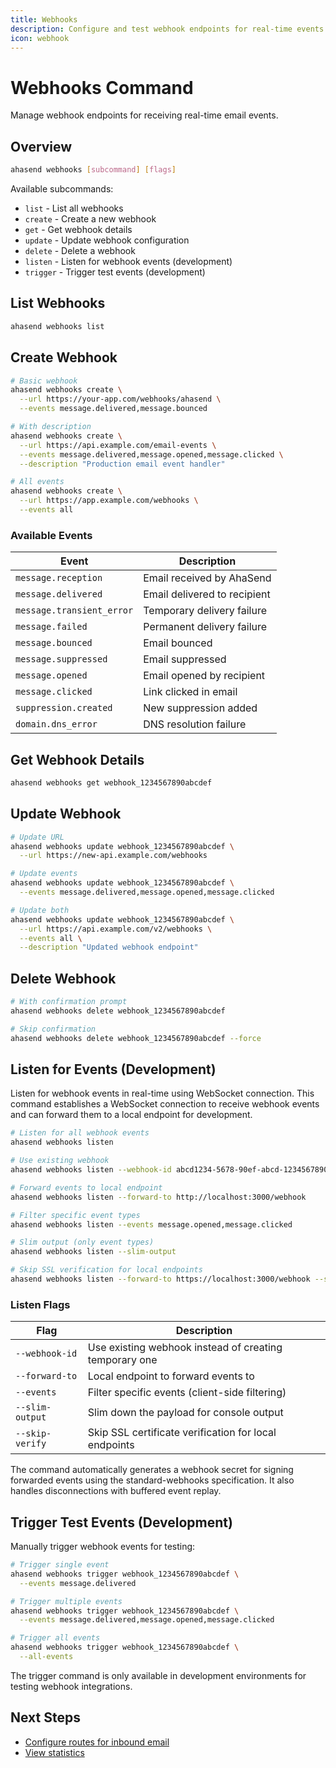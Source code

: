 ```yaml
---
title: Webhooks
description: Configure and test webhook endpoints for real-time events
icon: webhook
---
```


# Webhooks Command

Manage webhook endpoints for receiving real-time email events.

## Overview

```bash
ahasend webhooks [subcommand] [flags]
```

Available subcommands:
- `list` - List all webhooks
- `create` - Create a new webhook
- `get` - Get webhook details
- `update` - Update webhook configuration
- `delete` - Delete a webhook
- `listen` - Listen for webhook events (development)
- `trigger` - Trigger test events (development)

## List Webhooks

```bash
ahasend webhooks list
```

## Create Webhook

```bash
# Basic webhook
ahasend webhooks create \
  --url https://your-app.com/webhooks/ahasend \
  --events message.delivered,message.bounced

# With description
ahasend webhooks create \
  --url https://api.example.com/email-events \
  --events message.delivered,message.opened,message.clicked \
  --description "Production email event handler"

# All events
ahasend webhooks create \
  --url https://app.example.com/webhooks \
  --events all
```

### Available Events

| Event | Description |
|-------|-------------|
| `message.reception` | Email received by AhaSend |
| `message.delivered` | Email delivered to recipient |
| `message.transient_error` | Temporary delivery failure |
| `message.failed` | Permanent delivery failure |
| `message.bounced` | Email bounced |
| `message.suppressed` | Email suppressed |
| `message.opened` | Email opened by recipient |
| `message.clicked` | Link clicked in email |
| `suppression.created` | New suppression added |
| `domain.dns_error` | DNS resolution failure |

## Get Webhook Details

```bash
ahasend webhooks get webhook_1234567890abcdef
```

## Update Webhook

```bash
# Update URL
ahasend webhooks update webhook_1234567890abcdef \
  --url https://new-api.example.com/webhooks

# Update events
ahasend webhooks update webhook_1234567890abcdef \
  --events message.delivered,message.opened,message.clicked

# Update both
ahasend webhooks update webhook_1234567890abcdef \
  --url https://api.example.com/v2/webhooks \
  --events all \
  --description "Updated webhook endpoint"
```

## Delete Webhook

```bash
# With confirmation prompt
ahasend webhooks delete webhook_1234567890abcdef

# Skip confirmation
ahasend webhooks delete webhook_1234567890abcdef --force
```

## Listen for Events (Development)

Listen for webhook events in real-time using WebSocket connection. This command establishes a WebSocket connection to receive webhook events and can forward them to a local endpoint for development.

```bash
# Listen for all webhook events
ahasend webhooks listen

# Use existing webhook
ahasend webhooks listen --webhook-id abcd1234-5678-90ef-abcd-1234567890ab

# Forward events to local endpoint
ahasend webhooks listen --forward-to http://localhost:3000/webhook

# Filter specific event types
ahasend webhooks listen --events message.opened,message.clicked

# Slim output (only event types)
ahasend webhooks listen --slim-output

# Skip SSL verification for local endpoints
ahasend webhooks listen --forward-to https://localhost:3000/webhook --skip-verify
```

### Listen Flags

| Flag | Description |
|------|-------------|
| `--webhook-id` | Use existing webhook instead of creating temporary one |
| `--forward-to` | Local endpoint to forward events to |
| `--events` | Filter specific events (client-side filtering) |
| `--slim-output` | Slim down the payload for console output |
| `--skip-verify` | Skip SSL certificate verification for local endpoints |

<Note>
The command automatically generates a webhook secret for signing forwarded events using the standard-webhooks specification. It also handles disconnections with buffered event replay.
</Note>

## Trigger Test Events (Development)

Manually trigger webhook events for testing:

```bash
# Trigger single event
ahasend webhooks trigger webhook_1234567890abcdef \
  --events message.delivered

# Trigger multiple events
ahasend webhooks trigger webhook_1234567890abcdef \
  --events message.delivered,message.opened,message.clicked

# Trigger all events
ahasend webhooks trigger webhook_1234567890abcdef \
  --all-events
```

<Note>
The trigger command is only available in development environments for testing webhook integrations.
</Note>

## Next Steps

- [Configure routes for inbound email](/cli/commands/routes)
- [View statistics](/cli/commands/stats)